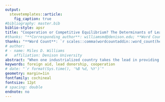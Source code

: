 ```yaml
---
output: 
  stevetemplates::article:
    fig_caption: true
#bibliography: master.bib
biblio-style: apsr
title: "Cooperation or Competitive Equilibrium? The Determinants of Lead Donorship in International Development"
#thanks: "**Corresponding author**: williamsmd@denison.edu; **Word Count**: `r scales::comma(wordcountaddin::word_count(here::here('03_report', '01_draft.Rmd')))`"
thanks: "**Word Count**: `r scales::comma(wordcountaddin::word_count(here::here('03_report', '01_draft.Rmd')))`"
# author:
# - name: Miles D. Williams
#   affiliation: Denison University
abstract: "When one industrialized country takes the lead in providing foreign aid to developing countries, is this due to donor collusion or uncooperative free-riding? The phenomenon of lead donorship---a condition of sustained outsized responsibility by one bilateral donor government for providing development assistance to a developing country---has garnered attention for its links to aid effectiveness. But whether it arises due to cooperation or uncooperative behavior determines its implications for recipient development. Building on existing theory that embeds lead donorship in a framework characterizing the public and private goods properties of international aid, this study shows that the observed pattern of lead donorship is consistent with uncooperative behavior. This is done using novel measures of donor foreign policy interest and recipient development need and a research design that helps to triangulate when and where aid produces public and private goods for donor governments. The findings raise new questions for theory and policy. Why is collusion elusive in international development? And what are the effects for aid effectiveness?"
keywords: foreign aid, lead donorship, cooperation
# date: "`r format(Sys.time(), '%B %d, %Y')`"
geometry: margin=1in
fontfamily: cochineal
fontsize: 12pt
# spacing: double
endnote: no
---
```


\thispagestyle{empty}